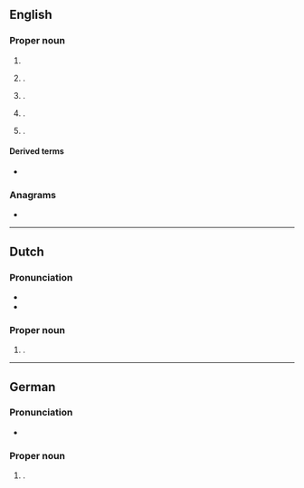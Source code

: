 ==English==
{{wp}}

===Proper noun===
{{en-prop}}

# {{surname|en|from=French}}
# {{place|en|city|co/Pocahontas County|s/Iowa|c/USA}}.
# {{place|en|town/and/village|co/Otsego County|s/New York|c/USA}}.
# {{place|en|city/county seat|co/Laurens County|s/South Carolina|c/USA}}.
# {{place|en|commune|dept/Hérault|c/France}}.

====Derived terms====
* {{l|en|Laurens County}}

===Anagrams===
* {{anagrams|en|a=aelnrsu|Luserna|ulnares}}

{{topics|en|France}}

----

==Dutch==
{{wikipedia|lang=nl}}

===Pronunciation===
* {{IPA|nl|/ˈlɑu̯rəns/}}
* {{audio|nl|Nl-Laurens.ogg|Audio}}

===Proper noun===
{{nl-proper noun}}
# {{given name|nl|male|eq=Laurence|eq2=Lawrence}}.

----

==German==

===Pronunciation===
* {{audio|de|LL-Q188 (deu)-Sebastian Wallroth-Laurens.wav|Audio}}

===Proper noun===
{{head|de|proper noun}}

# {{given name|de|male|var=Lorenz|eq=Laurence}}.